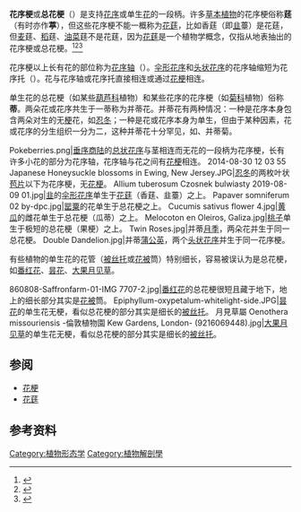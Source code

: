 {{NoteTA|zh-hans:被丝托;zh-hk:被絲托;zh-tw:花托筒}}
'''花序梗'''或'''总花梗'''（{{lang-en|peduncle}}）是支持[[花序|花序]]或单生[[花|花]]的一段柄。许多[[草本植物|草本植物]]的花序梗俗称'''莛'''（有时亦作'''葶'''），但这些花序梗不能一概称为[[花莛|花莛]]，比如香莛（即[[韭|韭]]薹）是花莛，但[[小麦|麦]]莛、[[稻|稻]]莛、[[油菜|油菜]]莛不是花莛，因为[[花莛|花莛]]是一个植物学概念，仅指从地表抽出的花序梗或总花梗。<ref>{{Cite book|publisher=科学出版社|isbn=978-7-03-009579-4|oclc=54012894|first=James G.|last=Harris|first2=Melinda Woolf|last2=Harris|title=图解植物学词典|year=2001|script-title=Plant Identification Terminology: An Illustrated Glossary|publication-place=北京|others=王宇飞，赵良成，冯广平，李承森等译}}</ref><ref>{{Cite book|publisher=Cambridge University Press|date=2009|location=Cambridge|isbn=978-0-511-70154-2|oclc=889956193|first=John Stevens|last=Henslow|title=A Dictionary of Botanical Terms|url=https://archive.org/details/dictionarybotani00hens|year=2009|pages=[https://archive.org/details/dictionarybotani00hens/page/n135 127]}}</ref><ref>{{Cite book|publisher=Royal Botanic Gardens, Kew|location=Richmond, Surrey, UK|isbn=978-1-84246-422-9|oclc=464589004|first=Henk|last=Beentje|title=The Kew Plant glossary: An Illustrated Dictionary of Plant Terms|url=https://archive.org/details/kewplantglossary0000been|year=2010|pages=[https://archive.org/details/kewplantglossary0000been/page/84 84]}}</ref>

花序梗以上长有花的部位称为[[花序轴|花序轴]]（{{lang-en|rachis/rhachis}}）。[[伞形花序|伞形花序]]和[[头状花序|头状花序]]的花序轴缩短为花序托（{{lang-en|receptacle}}）。花与花序轴或花序托直接相连或通过[[花梗|花梗]]相连。

单生花的总花梗（如某些[[葫芦科|葫芦科]]植物）和某些花序的花序梗（如[[菊科|菊科]]植物）俗称'''蒂'''。两朵花或花序共生于一蒂称为并蒂花。并蒂花有两种情况：一种是花序本身包含两朵对生的无[[花梗|梗]]花，如[[忍冬|忍冬]]；一种是花或花序本身为单生，但由于某种因素，花或花序的分生组织一分为二，这种并蒂花十分罕见，如{{le|并蒂莲|bingdi lotus}}、并蒂菊。

<gallery>
Pokeberries.png|[[垂序商陆|垂序商陆]]的[[总状花序|总状花序]]与茎相连而无花的一段柄为花序梗，长有许多小花的部分为花序轴，花序轴与花之间有[[花梗|花梗]]相连。
2014-08-30 12 03 55 Japanese Honeysuckle blossoms in Ewing, New Jersey.JPG|[[忍冬|忍冬]]的两枚叶状[[苞片|苞片]]以下为花序梗，无[[花梗|花梗]]。
Allium tuberosum Czosnek bulwiasty 2019-08-09 01.jpg|[[韭|韭]]的[[伞形花序|伞形花序]]单生于[[花莛|花莛]]（香莛、韭薹）之上。
Papaver somniferum 02 by-dpc.jpg|[[罂粟|罂粟]]的花单生于总花梗之上。
Cucumis sativus flower 4.jpg|[[黄瓜|黄瓜]]的雌花单生于总花梗（瓜蒂）之上。
Melocoton en Oleiros, Galiza.jpg|[[桃子|桃子]]单生于极短的总花梗（果梗）之上。
Twin Roses.jpg|并蒂[[蔷薇属#蔷薇属栽培品種|月季]]，两朵花并生于同一总花梗。
Double Dandelion.jpg|并蒂[[蒲公英|蒲公英]]，两个[[头状花序|头状花序]]并生于同一花序梗。
</gallery>

有些植物的单生花的花管（[[被丝托|被丝托]]或[[花被|花被]]筒）特别细长，容易被误认为是总花梗，如[[番红花|番红花]]、[[昙花|昙花]]、[[大果月见草|大果月见草]]。

<gallery>
860808-Saffronfarm-01-IMG 7707-2.jpg|[[番红花|番红花]]的总花梗很短且藏于地下，地上的细长部分其实是[[花被|花被]]筒。
Epiphyllum-oxypetalum-whitelight-side.JPG|[[昙花|昙花]]的单生花无梗，看似总花梗的部分其实是细长的[[被丝托|被丝托]]。
月見草屬 Oenothera missouriensis -倫敦植物園 Kew Gardens, London- (9216069448).jpg|[[大果月见草|大果月见草]]的单生花无梗，看似总花梗的部分其实是细长的[[被丝托|被丝托]]。
</gallery>

== 参阅 ==
*[[花梗|花梗]]
*[[花莛|花莛]]

== 参考资料 ==
{{reflist}}

{{植物学}}

[[Category:植物形态学|Category:植物形态学]]
[[Category:植物解剖學|Category:植物解剖學]]